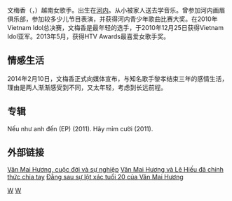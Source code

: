 {{blpunsourced|time=2015-01-16T02:33:28+00:00}}
文梅香（{{lang-vi|Văn Mai Hương}}，{{bd|1994年|9月27日||}}）越南女歌手。出生在[[河内|河内]]。从小被家人送去学音乐。曾参加河内画眉俱乐部，参加较多少儿节目表演，并获得河内青少年歌曲比赛大奖。在2010年Vietnam Idol总决赛，文梅香是最年轻的选手，于2010年12月25日获得Vietnam Idol亚军。2013年5月，获得HTV Awards最喜爱女歌手奖。

== 情感生活 ==
2014年2月10日，文梅香正式向媒体宣布，与知名歌手黎孝结束三年的感情生活，理由是两人渐渐感受到不同，又太年轻，考虑到长远前程。

== 专辑 ==
Nếu như anh đến (EP) (2011).
Hãy mỉm cười (2011).

== 外部链接 ==
[http://liveshowhay.com/ho-so/178-van-mai-huong-cuoc-doi-va-su-nghiep.html Văn Mai Hương, cuộc đời và sự nghiệp] {{Wayback|url=http://liveshowhay.com/ho-so/178-van-mai-huong-cuoc-doi-va-su-nghiep.html |date=20170911112005 }}
[http://kenh14.vn/star/van-mai-huong-va-le-hieu-da-chinh-thuc-chia-tay-20140210031753399.chn Văn Mai Hương và Lê Hiếu đã chính thức chia tay] {{Wayback|url=http://kenh14.vn/star/van-mai-huong-va-le-hieu-da-chinh-thuc-chia-tay-20140210031753399.chn |date=20191231193713 }}
[http://kenh14.vn/star/dang-sau-su-lot-xac-tuoi-20-cua-van-mai-huong-20140228062611624.chn Đằng sau sự lột xác tuổi 20 của Văn Mai Hương] {{Wayback|url=http://kenh14.vn/star/dang-sau-su-lot-xac-tuoi-20-cua-van-mai-huong-20140228062611624.chn |date=20160304191102 }}

[[Category:越南女歌手|W]]
[[Category:河內市人|W]]